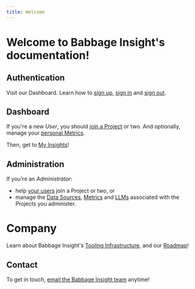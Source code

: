 ```yaml
---
title: Welcome
---
```


# Welcome to Babbage Insight's documentation!

## Authentication
Visit our Dashboard. Learn how to [sign up](auth/sign-up), [sign in](auth/sign-in) and [sign out](auth/sign-out).

## Dashboard
If you're a new *User*, you should [join a Project](user/projects) or two. And optionally, manage your [personal Metrics](user/metrics).

Then, get to [My Insights](user/insights)!

## Administration
If you're an *Administrator*: 
* help [your users](admin/users) join a Project or two, or 
* manage the [Data Sources](admin/sources), [Metrics](admin/metrics) and [LLMs](admin/llms) associated with the Projects you administer.

# Company
Learn about Babbage Insight's [Tooling Infrastructure](tooling), and our [Roadmap](upcoming)!

## Contact
To get in touch, [email the Babbage Insight team](mailto:team@babbageinsight.com) anytime!